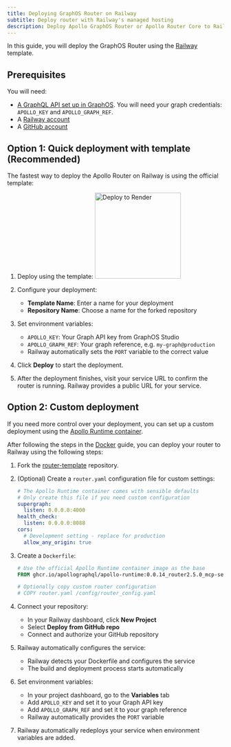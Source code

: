 ```yaml
---
title: Deploying GraphOS Router on Railway
subtitle: Deploy router with Railway's managed hosting
description: Deploy Apollo GraphOS Router or Apollo Router Core to Railway using their managed hosting platform.
---
```


In this guide, you will deploy the GraphOS Router using the [Railway](https://railway.com/) template.

## Prerequisites

You will need:

- [A GraphQL API set up in GraphOS](/graphos/get-started/guides/graphql#step-1-set-up-your-graphql-api). You will need your graph credentials: `APOLLO_KEY` and `APOLLO_GRAPH_REF`.
- A [Railway account](https://railway.com/)
- A [GitHub account](https://github.com/)

## Option 1: Quick deployment with template (Recommended)

The fastest way to deploy the Apollo Router on Railway is using the official template:

1. Deploy using the template:
    <a href="https://railway.com/deploy/apollo-router">
      <img src="https://railway.app/button.svg" alt="Deploy to Render" width="200px"/>
    </a>

1. Configure your deployment:
   - **Template Name**: Enter a name for your deployment
   - **Repository Name**: Choose a name for the forked repository

1. Set environment variables:
   - `APOLLO_KEY`: Your Graph API key from GraphOS Studio
   - `APOLLO_GRAPH_REF`: Your graph reference, e.g. `my-graph@production`
   - Railway automatically sets the `PORT` variable to the correct value

1. Click **Deploy** to start the deployment.

1. After the deployment finishes, visit your service URL to confirm the router is running. Railway provides a public URL for your service.

## Option 2: Custom deployment

If you need more control over your deployment, you can set up a custom deployment using the [Apollo Runtime container](/graphos/routing/self-hosted/containerization/docker).

After following the steps in the [Docker](/graphos/routing/self-hosted/containerization/docker) guide, you can deploy your router to Railway using the following steps:

1. Fork the [router-template](https://github.com/apollographql/router-template) repository.

1. (Optional) Create a `router.yaml` configuration file for custom settings:
    
    ```yaml title="router.yaml"
    # The Apollo Runtime container comes with sensible defaults
    # Only create this file if you need custom configuration
    supergraph:
      listen: 0.0.0.0:4000
    health_check:
      listen: 0.0.0.0:8088
    cors:
      # Development setting - replace for production
      allow_any_origin: true
    ```

1. Create a `Dockerfile`:

    ```dockerfile
    # Use the official Apollo Runtime container image as the base
    FROM ghcr.io/apollographql/apollo-runtime:0.0.14_router2.5.0_mcp-server0.7.0

    # Optionally copy custom router configuration
    # COPY router.yaml /config/router_config.yaml
    ```

1. Connect your repository:
   - In your Railway dashboard, click **New Project**
   - Select **Deploy from GitHub repo**
   - Connect and authorize your GitHub repository

1. Railway automatically configures the service:
   - Railway detects your Dockerfile and configures the service
   - The build and deployment process starts automatically

1. Set environment variables:
   - In your project dashboard, go to the **Variables** tab
   - Add `APOLLO_KEY` and set it to your Graph API key
   - Add `APOLLO_GRAPH_REF` and set it to your graph reference
   - Railway automatically provides the `PORT` variable

1. Railway automatically redeploys your service when environment variables are added.
